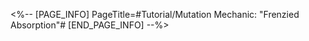 <%-- [PAGE_INFO]
PageTitle=#Tutorial/Mutation Mechanic: "Frenzied Absorption"#
[END_PAGE_INFO] --%>
{{Tutorial
|sort      = 992301
|title     = Mutation Mechanic: "Frenzied Absorption"
|subtitle  = 
|type      = 
|about     = 
|image1    = Tutorial Mutation Mechanic Frenzied Absorption 1.png{{subst:void|<!--$UPLOAD:<<SpriteOutput/TutorialPic/TutorialPage_992301.png>-<Tutorial Mutation Mechanic Frenzied Absorption 1.png>-<Tutorial Files>>-->}}
|text1     = After {{Color|h|nobold=1|attacking}} the enemy and reducing their "War Armor" stacks to 0, the enemy will immediately {{Color|h|nobold=1|absorb}} adjacent targets and defeat them.
|image2    = Tutorial Mutation Mechanic Frenzied Absorption 2.png{{subst:void|<!--$UPLOAD:<<SpriteOutput/TutorialPic/TutorialPage_992302.png>-<Tutorial Mutation Mechanic Frenzied Absorption 2.png>-<Tutorial Files>>-->}}
|text2     = For each target absorbed, {{Color|h|nobold=1|"Frenzied Absorption"}} will be triggered, dealing DMG to all enemies.
|image3    = Tutorial Mutation Mechanic Frenzied Absorption 3.png{{subst:void|<!--$UPLOAD:<<SpriteOutput/TutorialPic/TutorialPage_992203.png>-<Tutorial Mutation Mechanic Frenzied Absorption 3.png>-<Tutorial Files>>-->}}
|text3     = After triggering {{Color|h|nobold=1|"Frenzied Absorption,"}} you may upgrade your {{Color|h|nobold=1|Stage Buff}} by 1 rank.<br />As you increase your Stage Buff rank, the {{Color|h|nobold=1|rating}} for the Stage Buff will also increase.
}}